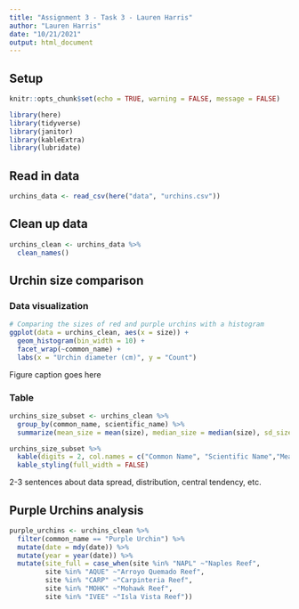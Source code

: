 ```yaml
---
title: "Assignment 3 - Task 3 - Lauren Harris"
author: "Lauren Harris"
date: "10/21/2021"
output: html_document
---
```

## Setup
```r
knitr::opts_chunk$set(echo = TRUE, warning = FALSE, message = FALSE)

library(here)
library(tidyverse)
library(janitor)
library(kableExtra)
library(lubridate)
```

## Read in data
```r
urchins_data <- read_csv(here("data", "urchins.csv"))
```

## Clean up data
```r
urchins_clean <- urchins_data %>% 
  clean_names()
```

## Urchin size comparison

### Data visualization
```r
# Comparing the sizes of red and purple urchins with a histogram
ggplot(data = urchins_clean, aes(x = size)) +
  geom_histogram(bin_width = 10) +
  facet_wrap(~common_name) +
  labs(x = "Urchin diameter (cm)", y = "Count")
```

Figure caption goes here

### Table
```r
urchins_size_subset <- urchins_clean %>% 
  group_by(common_name, scientific_name) %>% 
  summarize(mean_size = mean(size), median_size = median(size), sd_size = sd(size), n_size = n()) 

urchins_size_subset %>% 
  kable(digits = 2, col.names = c("Common Name", "Scientific Name","Mean Size (cm)", "Median Size (cm)", "Standard Deviation", "Sample Size")) %>% 
  kable_styling(full_width = FALSE)
```
2-3 sentences about data spread, distribution, central tendency, etc.

## Purple Urchins analysis
```r
purple_urchins <- urchins_clean %>% 
  filter(common_name == "Purple Urchin") %>% 
  mutate(date = mdy(date)) %>% 
  mutate(year = year(date)) %>% 
  mutate(site_full = case_when(site %in% "NAPL" ~"Naples Reef",
         site %in% "AQUE" ~"Arroyo Quemado Reef",
         site %in% "CARP" ~"Carpinteria Reef", 
         site %in% "MOHK" ~"Mohawk Reef",
         site %in% "IVEE" ~"Isla Vista Reef"))

```

